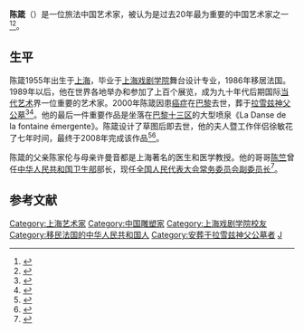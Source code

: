 '''陈箴'''（{{bd|1955年||2000年|12月13日|catIdx=Chen}}）是一位旅法中国艺术家，被认为是过去20年最为重要的中国艺术家之一<ref name=ram>{{cite web |url=http://www.rockbundartmuseum.org/cn/exhibition/overview/acfjsB |title=陈箴：不用去纽约巴黎，生活同样国际化 |publisher=上海外滩美术馆 |date=2015-05-30 |accessdate=2015-09-08 |archive-date=2015-09-03 |archive-url=https://web.archive.org/web/20150903061646/http://www.rockbundartmuseum.org/cn/exhibition/overview/acfjsB |dead-url=no }}</ref><ref name=otter>{{cite news |url=http://www.nytimes.com/2000/12/24/nyregion/chen-zhen-45-whose-artwork-explored-complexities-of-china.html |title=Chen Zhen, 45, Whose Artwork Explored Complexities of China |date=2000-12-24 |author=Holland Otter |newspaper=New York Times |accessdate=2015-09-08 |archive-date=2015-10-02 |archive-url=https://web.archive.org/web/20151002181805/http://www.nytimes.com/2000/12/24/nyregion/chen-zhen-45-whose-artwork-explored-complexities-of-china.html |dead-url=no }}</ref>。

==生平==
陈箴1955年出生于[[上海|上海]]，毕业于[[上海戏剧学院|上海戏剧学院]]舞台设计专业，1986年移居法国。1989年以后，他在世界各地举办和参加了上百个展览，成为九十年代后期国际[[当代艺术|当代艺术]]界一位重要的艺术家。2000年陈箴因患[[癌症|癌症]]在[[巴黎|巴黎]]去世，葬于[[拉雪兹神父公墓|拉雪兹神父公墓]]<ref name=lachaise>{{cite web |url=http://www.appl-lachaise.net/appl/article.php3?id_article=2145 |title=Chen Zhen |publisher=Friends of Père Lachaise |language=fr |date=2008-12-31 |accessdate=2015-09-08 |archive-date=2016-03-23 |archive-url=https://web.archive.org/web/20160323181042/http://appl-lachaise.net/appl/article.php3?id_article=2145 |dead-url=no }}</ref><ref name=shgj>{{cite web|url=http://exhibition.shgj.cn/news/20060225/1000003529.htm|title=陈箴艺术展今在上海隆重开幕|publisher=书画国际|date=2006-02-24}}{{dead link|date=2018年5月 |bot=InternetArchiveBot |fix-attempted=yes }}</ref>。他的最后一件重要作品是坐落在[[巴黎十三区|巴黎十三区]]的大型喷泉《La Danse de la fontaine émergente》。陈箴设计了草图后即去世，他的夫人暨工作伴侣徐敏花了七年时间，最终于2008年完成该作品<ref name=designmag>{{cite web |url=http://www.designmag.it/articolo/fontane-di-design-le-piu-belle-al-mondo/22233/ |title=Fontane di design, le piu belle al mondo |work=Designmag |language=it |accessdate=2015-08-31 |archive-date=2015-09-28 |archive-url=https://web.archive.org/web/20150928084755/http://www.designmag.it/articolo/fontane-di-design-le-piu-belle-al-mondo/22233/ |dead-url=no }}</ref><ref name=pp>{{cite web |url=http://paris-pepites.fr/WordPress3/le-dragon-fontaine-de-chen-zhen/ |title=Le dragon fontaine de Chen Zhen |language=fr |date=2014-05-02 |work=Paris Pépites |access-date=2015-09-08 |archive-url=https://web.archive.org/web/20150927204148/http://paris-pepites.fr/WordPress3/le-dragon-fontaine-de-chen-zhen/ |archive-date=2015-09-27 |dead-url=yes }}</ref>。

陈箴的父亲陈家伦与母亲许曼音都是上海著名的医生和医学教授。他的哥哥[[陈竺|陈竺]]曾任[[中华人民共和国卫生部|中华人民共和国卫生部]]部长，现任[[全国人民代表大会常务委员会副委员长|全国人民代表大会常务委员会副委员长]]<ref>{{cite web |url=http://paper.people.com.cn/smsb/html/2012-01/13/content_992694.htm |title=百条控糖顺口溜, 她的骄傲（天下名医63） |work=人民日报 |deadurl=yes |archiveurl=https://web.archive.org/web/20160304041218/http://paper.people.com.cn/smsb/html/2012-01/13/content_992694.htm |archivedate=2016-03-04 }}</ref>。

==参考文献==
{{reflist}}

{{DEFAULTSORT:C}}
[[Category:上海艺术家|Category:上海艺术家]]
[[Category:中国雕塑家|Category:中国雕塑家]]
[[Category:上海戏剧学院校友|Category:上海戏剧学院校友]]
[[Category:移民法国的中华人民共和国人|Category:移民法国的中华人民共和国人]]
[[Category:安葬于拉雪兹神父公墓者|Category:安葬于拉雪兹神父公墓者]]
[[Category:陈姓|J]]